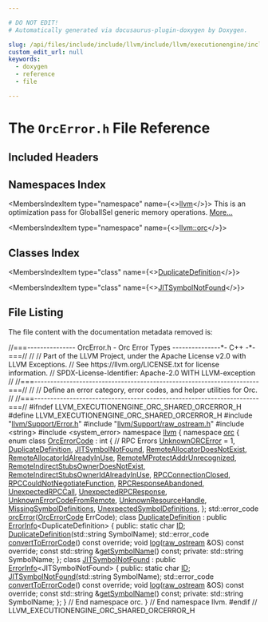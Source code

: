 ```yaml
---

# DO NOT EDIT!
# Automatically generated via docusaurus-plugin-doxygen by Doxygen.

slug: /api/files/include/include/llvm/include/llvm/executionengine/include/llvm/executionengine/orc/include/llvm/executionengine/orc/shared/orcerror-h
custom_edit_url: null
keywords:
  - doxygen
  - reference
  - file

---
```





# The `OrcError.h` File Reference

<DoxygenPage pluginConfig={pluginConfig}>



## Included Headers

<IncludesList>
<IncludesListItem
  filePath="llvm/Support/Error.h"
  permalink="/docs/api/files/include/include/llvm/include/llvm/support/error-h"
  isLocal="true" />
<IncludesListItem
  filePath="llvm/Support/raw_ostream.h"
  permalink="/docs/api/files/include/include/llvm/include/llvm/support/raw-ostream-h"
  isLocal="true" />
<IncludesListItem
  filePath="string"
  permalink=""
  isLocal="false" />
<IncludesListItem
  filePath="system_error"
  permalink=""
  isLocal="false" />
</IncludesList>

## Namespaces Index

<MembersIndex>

<MembersIndexItem
  type="namespace"
  name={<><a href="/docs/api/namespaces/llvm">llvm</a></>}>
This is an optimization pass for GlobalISel generic memory operations. <a href="/docs/api/namespaces/llvm/#details">More...</a>
</MembersIndexItem>

<MembersIndexItem
  type="namespace"
  name={<><a href="/docs/api/namespaces/llvm/orc">llvm::orc</a></>}>
</MembersIndexItem>

</MembersIndex>

## Classes Index

<MembersIndex>

<MembersIndexItem
  type="class"
  name={<><a href="/docs/api/classes/llvm/orc/duplicatedefinition">DuplicateDefinition</a></>}>
</MembersIndexItem>

<MembersIndexItem
  type="class"
  name={<><a href="/docs/api/classes/llvm/orc/jitsymbolnotfound">JITSymbolNotFound</a></>}>
</MembersIndexItem>

</MembersIndex>


## File Listing

The file content with the documentation metadata removed is:

<ProgramListing>

<Link id="l00001" /><CodeLine lineNumber="1"><Highlight kind="comment">//===--------------- OrcError.h - Orc Error Types ---------------&#42;- C++ -&#42;-===//</Highlight><Highlight kind="normal"></Highlight></CodeLine>
<Link id="l00002" /><CodeLine lineNumber="2"><Highlight kind="normal"></Highlight><Highlight kind="comment">//</Highlight><Highlight kind="normal"></Highlight></CodeLine>
<Link id="l00003" /><CodeLine lineNumber="3"><Highlight kind="normal"></Highlight><Highlight kind="comment">// Part of the LLVM Project, under the Apache License v2.0 with LLVM Exceptions.</Highlight><Highlight kind="normal"></Highlight></CodeLine>
<Link id="l00004" /><CodeLine lineNumber="4"><Highlight kind="normal"></Highlight><Highlight kind="comment">// See https://llvm.org/LICENSE.txt for license information.</Highlight><Highlight kind="normal"></Highlight></CodeLine>
<Link id="l00005" /><CodeLine lineNumber="5"><Highlight kind="normal"></Highlight><Highlight kind="comment">// SPDX-License-Identifier: Apache-2.0 WITH LLVM-exception</Highlight><Highlight kind="normal"></Highlight></CodeLine>
<Link id="l00006" /><CodeLine lineNumber="6"><Highlight kind="normal"></Highlight><Highlight kind="comment">//</Highlight><Highlight kind="normal"></Highlight></CodeLine>
<Link id="l00007" /><CodeLine lineNumber="7"><Highlight kind="normal"></Highlight><Highlight kind="comment">//===----------------------------------------------------------------------===//</Highlight><Highlight kind="normal"></Highlight></CodeLine>
<Link id="l00008" /><CodeLine lineNumber="8"><Highlight kind="normal"></Highlight><Highlight kind="comment">//</Highlight><Highlight kind="normal"></Highlight></CodeLine>
<Link id="l00009" /><CodeLine lineNumber="9"><Highlight kind="normal"></Highlight><Highlight kind="comment">// Define an error category, error codes, and helper utilities for Orc.</Highlight><Highlight kind="normal"></Highlight></CodeLine>
<Link id="l00010" /><CodeLine lineNumber="10"><Highlight kind="normal"></Highlight><Highlight kind="comment">//</Highlight><Highlight kind="normal"></Highlight></CodeLine>
<Link id="l00011" /><CodeLine lineNumber="11"><Highlight kind="normal"></Highlight><Highlight kind="comment">//===----------------------------------------------------------------------===//</Highlight><Highlight kind="normal"></Highlight></CodeLine>
<Link id="l00012" /><CodeLine lineNumber="12"><Highlight kind="normal"></Highlight></CodeLine>
<Link id="l00013" /><CodeLine lineNumber="13"><Highlight kind="normal"></Highlight><Highlight kind="preprocessor">#ifndef LLVM&#95;EXECUTIONENGINE&#95;ORC&#95;SHARED&#95;ORCERROR&#95;H</Highlight><Highlight kind="normal"></Highlight></CodeLine>
<Link id="l00014" /><CodeLine lineNumber="14"><Highlight kind="normal"></Highlight><Highlight kind="preprocessor">#define LLVM&#95;EXECUTIONENGINE&#95;ORC&#95;SHARED&#95;ORCERROR&#95;H</Highlight><Highlight kind="normal"></Highlight></CodeLine>
<Link id="l00015" /><CodeLine lineNumber="15"><Highlight kind="normal"></Highlight></CodeLine>
<Link id="l00016" /><CodeLine lineNumber="16"><Highlight kind="normal"></Highlight><Highlight kind="preprocessor">#include &quot;<a href="/docs/api/files/include/include/llvm/include/llvm/support/error-h">llvm/Support/Error.h</a>&quot;</Highlight><Highlight kind="normal"></Highlight></CodeLine>
<Link id="l00017" /><CodeLine lineNumber="17"><Highlight kind="normal"></Highlight><Highlight kind="preprocessor">#include &quot;<a href="/docs/api/files/include/include/llvm/include/llvm/support/raw-ostream-h">llvm/Support/raw&#95;ostream.h</a>&quot;</Highlight><Highlight kind="normal"></Highlight></CodeLine>
<Link id="l00018" /><CodeLine lineNumber="18"><Highlight kind="normal"></Highlight><Highlight kind="preprocessor">#include &lt;string&gt;</Highlight><Highlight kind="normal"></Highlight></CodeLine>
<Link id="l00019" /><CodeLine lineNumber="19"><Highlight kind="normal"></Highlight><Highlight kind="preprocessor">#include &lt;system&#95;error&gt;</Highlight><Highlight kind="normal"></Highlight></CodeLine>
<Link id="l00020" /><CodeLine lineNumber="20"><Highlight kind="normal"></Highlight></CodeLine>
<Link id="l00021" /><CodeLine lineNumber="21"><Highlight kind="normal"></Highlight><Highlight kind="keyword">namespace </Highlight><Highlight kind="normal"><a href="/docs/api/namespaces/llvm">llvm</a> &#123;</Highlight></CodeLine>
<Link id="l00022" /><CodeLine lineNumber="22"><Highlight kind="normal"></Highlight><Highlight kind="keyword">namespace </Highlight><Highlight kind="normal"><a href="/docs/api/namespaces/llvm/orc">orc</a> &#123;</Highlight></CodeLine>
<Link id="l00023" /><CodeLine lineNumber="23"><Highlight kind="normal"></Highlight></CodeLine>
<Link id="l00024" /><CodeLine lineNumber="24" lineLink="/docs/api/namespaces/llvm/orc/#a2ac00a1daeb719e880429ee3a1a2cec9"><Highlight kind="normal"></Highlight><Highlight kind="keyword">enum class</Highlight><Highlight kind="normal"> <a href="/docs/api/namespaces/llvm/orc/#a2ac00a1daeb719e880429ee3a1a2cec9">OrcErrorCode</a> : </Highlight><Highlight kind="keywordtype">int</Highlight><Highlight kind="normal"> &#123;</Highlight></CodeLine>
<Link id="l00025" /><CodeLine lineNumber="25"><Highlight kind="normal">  </Highlight><Highlight kind="comment">// RPC Errors</Highlight><Highlight kind="normal"></Highlight></CodeLine>
<Link id="l00026" /><CodeLine lineNumber="26" lineLink="/docs/api/namespaces/llvm/orc/#a2ac00a1daeb719e880429ee3a1a2cec9a9cdc93dde9ad70aa22e0c4ed2a096d8f"><Highlight kind="normal">  <a href="/docs/api/namespaces/llvm/orc/#a2ac00a1daeb719e880429ee3a1a2cec9a9cdc93dde9ad70aa22e0c4ed2a096d8f">UnknownORCError</a> = 1,</Highlight></CodeLine>
<Link id="l00027" /><CodeLine lineNumber="27" lineLink="/docs/api/namespaces/llvm/orc/#a2ac00a1daeb719e880429ee3a1a2cec9a3c7a3debdc594fa39ee86b3d4c5d3bea"><Highlight kind="normal">  <a href="/docs/api/classes/llvm/orc/duplicatedefinition">DuplicateDefinition</a>,</Highlight></CodeLine>
<Link id="l00028" /><CodeLine lineNumber="28" lineLink="/docs/api/namespaces/llvm/orc/#a2ac00a1daeb719e880429ee3a1a2cec9aaef2ea5850b12e7cddc1f4a55201e832"><Highlight kind="normal">  <a href="/docs/api/classes/llvm/orc/jitsymbolnotfound">JITSymbolNotFound</a>,</Highlight></CodeLine>
<Link id="l00029" /><CodeLine lineNumber="29" lineLink="/docs/api/namespaces/llvm/orc/#a2ac00a1daeb719e880429ee3a1a2cec9a1129a818c9d693ec0420ec0102f182a1"><Highlight kind="normal">  <a href="/docs/api/namespaces/llvm/orc/#a2ac00a1daeb719e880429ee3a1a2cec9a1129a818c9d693ec0420ec0102f182a1">RemoteAllocatorDoesNotExist</a>,</Highlight></CodeLine>
<Link id="l00030" /><CodeLine lineNumber="30" lineLink="/docs/api/namespaces/llvm/orc/#a2ac00a1daeb719e880429ee3a1a2cec9ab86ba6d4a6eea12ea7cd33a379182d99"><Highlight kind="normal">  <a href="/docs/api/namespaces/llvm/orc/#a2ac00a1daeb719e880429ee3a1a2cec9ab86ba6d4a6eea12ea7cd33a379182d99">RemoteAllocatorIdAlreadyInUse</a>,</Highlight></CodeLine>
<Link id="l00031" /><CodeLine lineNumber="31" lineLink="/docs/api/namespaces/llvm/orc/#a2ac00a1daeb719e880429ee3a1a2cec9a7fc0ded8d4d5f06591033d64e7a71038"><Highlight kind="normal">  <a href="/docs/api/namespaces/llvm/orc/#a2ac00a1daeb719e880429ee3a1a2cec9a7fc0ded8d4d5f06591033d64e7a71038">RemoteMProtectAddrUnrecognized</a>,</Highlight></CodeLine>
<Link id="l00032" /><CodeLine lineNumber="32" lineLink="/docs/api/namespaces/llvm/orc/#a2ac00a1daeb719e880429ee3a1a2cec9aacda0870eae3bf8a988c31e8e2b99810"><Highlight kind="normal">  <a href="/docs/api/namespaces/llvm/orc/#a2ac00a1daeb719e880429ee3a1a2cec9aacda0870eae3bf8a988c31e8e2b99810">RemoteIndirectStubsOwnerDoesNotExist</a>,</Highlight></CodeLine>
<Link id="l00033" /><CodeLine lineNumber="33" lineLink="/docs/api/namespaces/llvm/orc/#a2ac00a1daeb719e880429ee3a1a2cec9aea9d5333b542d9b799d2ef5cda4e1a3c"><Highlight kind="normal">  <a href="/docs/api/namespaces/llvm/orc/#a2ac00a1daeb719e880429ee3a1a2cec9aea9d5333b542d9b799d2ef5cda4e1a3c">RemoteIndirectStubsOwnerIdAlreadyInUse</a>,</Highlight></CodeLine>
<Link id="l00034" /><CodeLine lineNumber="34" lineLink="/docs/api/namespaces/llvm/orc/#a2ac00a1daeb719e880429ee3a1a2cec9a1b5ed3737cd80e283f367fb58daeff01"><Highlight kind="normal">  <a href="/docs/api/namespaces/llvm/orc/#a2ac00a1daeb719e880429ee3a1a2cec9a1b5ed3737cd80e283f367fb58daeff01">RPCConnectionClosed</a>,</Highlight></CodeLine>
<Link id="l00035" /><CodeLine lineNumber="35" lineLink="/docs/api/namespaces/llvm/orc/#a2ac00a1daeb719e880429ee3a1a2cec9a320b7102df8e58164bbc442019093227"><Highlight kind="normal">  <a href="/docs/api/namespaces/llvm/orc/#a2ac00a1daeb719e880429ee3a1a2cec9a320b7102df8e58164bbc442019093227">RPCCouldNotNegotiateFunction</a>,</Highlight></CodeLine>
<Link id="l00036" /><CodeLine lineNumber="36" lineLink="/docs/api/namespaces/llvm/orc/#a2ac00a1daeb719e880429ee3a1a2cec9ab34a1bdc4a622d03ebcb86674dd011b4"><Highlight kind="normal">  <a href="/docs/api/namespaces/llvm/orc/#a2ac00a1daeb719e880429ee3a1a2cec9ab34a1bdc4a622d03ebcb86674dd011b4">RPCResponseAbandoned</a>,</Highlight></CodeLine>
<Link id="l00037" /><CodeLine lineNumber="37" lineLink="/docs/api/namespaces/llvm/orc/#a2ac00a1daeb719e880429ee3a1a2cec9ae50a21d5a3fa1908cd75f253ce1d557b"><Highlight kind="normal">  <a href="/docs/api/namespaces/llvm/orc/#a2ac00a1daeb719e880429ee3a1a2cec9ae50a21d5a3fa1908cd75f253ce1d557b">UnexpectedRPCCall</a>,</Highlight></CodeLine>
<Link id="l00038" /><CodeLine lineNumber="38" lineLink="/docs/api/namespaces/llvm/orc/#a2ac00a1daeb719e880429ee3a1a2cec9a7aaf4df089b90dc6518982710f7ab1cc"><Highlight kind="normal">  <a href="/docs/api/namespaces/llvm/orc/#a2ac00a1daeb719e880429ee3a1a2cec9a7aaf4df089b90dc6518982710f7ab1cc">UnexpectedRPCResponse</a>,</Highlight></CodeLine>
<Link id="l00039" /><CodeLine lineNumber="39" lineLink="/docs/api/namespaces/llvm/orc/#a2ac00a1daeb719e880429ee3a1a2cec9a5ff829bc3f475331da4e1e09d4b11fd7"><Highlight kind="normal">  <a href="/docs/api/namespaces/llvm/orc/#a2ac00a1daeb719e880429ee3a1a2cec9a5ff829bc3f475331da4e1e09d4b11fd7">UnknownErrorCodeFromRemote</a>,</Highlight></CodeLine>
<Link id="l00040" /><CodeLine lineNumber="40" lineLink="/docs/api/namespaces/llvm/orc/#a2ac00a1daeb719e880429ee3a1a2cec9aa492b440879c3dcf5819ac4aac49ea2a"><Highlight kind="normal">  <a href="/docs/api/namespaces/llvm/orc/#a2ac00a1daeb719e880429ee3a1a2cec9aa492b440879c3dcf5819ac4aac49ea2a">UnknownResourceHandle</a>,</Highlight></CodeLine>
<Link id="l00041" /><CodeLine lineNumber="41" lineLink="/docs/api/namespaces/llvm/orc/#a2ac00a1daeb719e880429ee3a1a2cec9ab5ea62e5272ec6fc807c54b3d23b27d7"><Highlight kind="normal">  <a href="/docs/api/classes/llvm/orc/missingsymboldefinitions">MissingSymbolDefinitions</a>,</Highlight></CodeLine>
<Link id="l00042" /><CodeLine lineNumber="42" lineLink="/docs/api/namespaces/llvm/orc/#a2ac00a1daeb719e880429ee3a1a2cec9acc1dada5386d1d6091d1ebe9d02ef562"><Highlight kind="normal">  <a href="/docs/api/classes/llvm/orc/unexpectedsymboldefinitions">UnexpectedSymbolDefinitions</a>,</Highlight></CodeLine>
<Link id="l00043" /><CodeLine lineNumber="43"><Highlight kind="normal">&#125;;</Highlight></CodeLine>
<Link id="l00044" /><CodeLine lineNumber="44"><Highlight kind="normal"></Highlight></CodeLine>
<Link id="l00045" /><CodeLine lineNumber="45"><Highlight kind="normal">std::error&#95;code <a href="/docs/api/namespaces/llvm/orc/#ae894da765bbe20dda1a5c7b4f00b13c5">orcError</a>(<a href="/docs/api/namespaces/llvm/orc/#a2ac00a1daeb719e880429ee3a1a2cec9">OrcErrorCode</a> ErrCode);</Highlight></CodeLine>
<Link id="l00046" /><CodeLine lineNumber="46"><Highlight kind="normal"></Highlight></CodeLine>
<Link id="l00047" /><CodeLine lineNumber="47" lineLink="/docs/api/classes/llvm/orc/duplicatedefinition"><Highlight kind="normal"></Highlight><Highlight kind="keyword">class </Highlight><Highlight kind="normal"><a href="/docs/api/classes/llvm/orc/duplicatedefinition/#ac90901d99111591acd60b45f6be55839">DuplicateDefinition</a> : </Highlight><Highlight kind="keyword">public</Highlight><Highlight kind="normal"> <a href="/docs/api/classes/llvm/errorinfo">ErrorInfo</a>&lt;DuplicateDefinition&gt; &#123;</Highlight></CodeLine>
<Link id="l00048" /><CodeLine lineNumber="48"><Highlight kind="normal"></Highlight><Highlight kind="keyword">public</Highlight><Highlight kind="normal">:</Highlight></CodeLine>
<Link id="l00049" /><CodeLine lineNumber="49" lineLink="/docs/api/classes/llvm/orc/duplicatedefinition/#a44129d1d0d22eb4b233d3c9f75650a04"><Highlight kind="normal">  </Highlight><Highlight kind="keyword">static</Highlight><Highlight kind="normal"> </Highlight><Highlight kind="keywordtype">char</Highlight><Highlight kind="normal"> <a href="/docs/api/classes/llvm/orc/duplicatedefinition/#a44129d1d0d22eb4b233d3c9f75650a04">ID</a>;</Highlight></CodeLine>
<Link id="l00050" /><CodeLine lineNumber="50"><Highlight kind="normal"></Highlight></CodeLine>
<Link id="l00051" /><CodeLine lineNumber="51"><Highlight kind="normal">  <a href="/docs/api/namespaces/llvm/orc/#a2ac00a1daeb719e880429ee3a1a2cec9a3c7a3debdc594fa39ee86b3d4c5d3bea">DuplicateDefinition</a>(std::string SymbolName);</Highlight></CodeLine>
<Link id="l00052" /><CodeLine lineNumber="52"><Highlight kind="normal">  std::error&#95;code <a href="/docs/api/classes/llvm/orc/duplicatedefinition/#ae95988177921aa6e9fe2d9e94b809ee0">convertToErrorCode</a>() </Highlight><Highlight kind="keyword">const override</Highlight><Highlight kind="normal">;</Highlight></CodeLine>
<Link id="l00053" /><CodeLine lineNumber="53"><Highlight kind="normal">  </Highlight><Highlight kind="keywordtype">void</Highlight><Highlight kind="normal"> <a href="/docs/api/classes/llvm/orc/duplicatedefinition/#a43a56d5bee12f6e962815c008454f6c3">log</a>(<a href="/docs/api/classes/llvm/raw-ostream">raw&#95;ostream</a> &amp;OS) </Highlight><Highlight kind="keyword">const override</Highlight><Highlight kind="normal">;</Highlight></CodeLine>
<Link id="l00054" /><CodeLine lineNumber="54"><Highlight kind="normal">  </Highlight><Highlight kind="keyword">const</Highlight><Highlight kind="normal"> std::string &amp;<a href="/docs/api/classes/llvm/orc/duplicatedefinition/#a05dca6e27024d313b511d3957a8bc0cd">getSymbolName</a>() </Highlight><Highlight kind="keyword">const</Highlight><Highlight kind="normal">;</Highlight></CodeLine>
<Link id="l00055" /><CodeLine lineNumber="55"><Highlight kind="normal"></Highlight><Highlight kind="keyword">private</Highlight><Highlight kind="normal">:</Highlight></CodeLine>
<Link id="l00056" /><CodeLine lineNumber="56"><Highlight kind="normal">  std::string SymbolName;</Highlight></CodeLine>
<Link id="l00057" /><CodeLine lineNumber="57"><Highlight kind="normal">&#125;;</Highlight></CodeLine>
<Link id="l00058" /><CodeLine lineNumber="58"><Highlight kind="normal"></Highlight></CodeLine>
<Link id="l00059" /><CodeLine lineNumber="59" lineLink="/docs/api/classes/llvm/orc/jitsymbolnotfound"><Highlight kind="normal"></Highlight><Highlight kind="keyword">class </Highlight><Highlight kind="normal"><a href="/docs/api/classes/llvm/orc/jitsymbolnotfound/#a42c27471d59f629cd8146aa69e9afbb2">JITSymbolNotFound</a> : </Highlight><Highlight kind="keyword">public</Highlight><Highlight kind="normal"> <a href="/docs/api/classes/llvm/errorinfo">ErrorInfo</a>&lt;JITSymbolNotFound&gt; &#123;</Highlight></CodeLine>
<Link id="l00060" /><CodeLine lineNumber="60"><Highlight kind="normal"></Highlight><Highlight kind="keyword">public</Highlight><Highlight kind="normal">:</Highlight></CodeLine>
<Link id="l00061" /><CodeLine lineNumber="61" lineLink="/docs/api/classes/llvm/orc/jitsymbolnotfound/#a90070f94a9f8b13a98bbc28963ad4463"><Highlight kind="normal">  </Highlight><Highlight kind="keyword">static</Highlight><Highlight kind="normal"> </Highlight><Highlight kind="keywordtype">char</Highlight><Highlight kind="normal"> <a href="/docs/api/classes/llvm/orc/jitsymbolnotfound/#a90070f94a9f8b13a98bbc28963ad4463">ID</a>;</Highlight></CodeLine>
<Link id="l00062" /><CodeLine lineNumber="62"><Highlight kind="normal"></Highlight></CodeLine>
<Link id="l00063" /><CodeLine lineNumber="63"><Highlight kind="normal">  <a href="/docs/api/namespaces/llvm/orc/#a2ac00a1daeb719e880429ee3a1a2cec9aaef2ea5850b12e7cddc1f4a55201e832">JITSymbolNotFound</a>(std::string SymbolName);</Highlight></CodeLine>
<Link id="l00064" /><CodeLine lineNumber="64"><Highlight kind="normal">  std::error&#95;code <a href="/docs/api/classes/llvm/orc/jitsymbolnotfound/#a709235cac50be7618a1705c9975af8d8">convertToErrorCode</a>() </Highlight><Highlight kind="keyword">const override</Highlight><Highlight kind="normal">;</Highlight></CodeLine>
<Link id="l00065" /><CodeLine lineNumber="65"><Highlight kind="normal">  </Highlight><Highlight kind="keywordtype">void</Highlight><Highlight kind="normal"> <a href="/docs/api/classes/llvm/orc/jitsymbolnotfound/#a3a431695cd5d1c51e5f3a9fec9bb169a">log</a>(<a href="/docs/api/classes/llvm/raw-ostream">raw&#95;ostream</a> &amp;OS) </Highlight><Highlight kind="keyword">const override</Highlight><Highlight kind="normal">;</Highlight></CodeLine>
<Link id="l00066" /><CodeLine lineNumber="66"><Highlight kind="normal">  </Highlight><Highlight kind="keyword">const</Highlight><Highlight kind="normal"> std::string &amp;<a href="/docs/api/classes/llvm/orc/jitsymbolnotfound/#a8b849b2e1a0f2c653c16c89fc6f348c0">getSymbolName</a>() </Highlight><Highlight kind="keyword">const</Highlight><Highlight kind="normal">;</Highlight></CodeLine>
<Link id="l00067" /><CodeLine lineNumber="67"><Highlight kind="normal"></Highlight><Highlight kind="keyword">private</Highlight><Highlight kind="normal">:</Highlight></CodeLine>
<Link id="l00068" /><CodeLine lineNumber="68"><Highlight kind="normal">  std::string SymbolName;</Highlight></CodeLine>
<Link id="l00069" /><CodeLine lineNumber="69"><Highlight kind="normal">&#125;;</Highlight></CodeLine>
<Link id="l00070" /><CodeLine lineNumber="70"><Highlight kind="normal"></Highlight></CodeLine>
<Link id="l00071" /><CodeLine lineNumber="71"><Highlight kind="normal">&#125; </Highlight><Highlight kind="comment">// End namespace orc.</Highlight><Highlight kind="normal"></Highlight></CodeLine>
<Link id="l00072" /><CodeLine lineNumber="72"><Highlight kind="normal">&#125; </Highlight><Highlight kind="comment">// End namespace llvm.</Highlight><Highlight kind="normal"></Highlight></CodeLine>
<Link id="l00073" /><CodeLine lineNumber="73"><Highlight kind="normal"></Highlight></CodeLine>
<Link id="l00074" /><CodeLine lineNumber="74"><Highlight kind="normal"></Highlight><Highlight kind="preprocessor">#endif </Highlight><Highlight kind="comment">// LLVM&#95;EXECUTIONENGINE&#95;ORC&#95;SHARED&#95;ORCERROR&#95;H</Highlight><Highlight kind="normal"></Highlight></CodeLine>

</ProgramListing>

</DoxygenPage>
